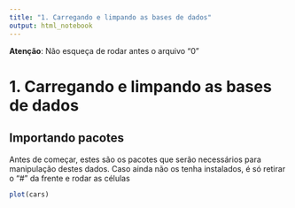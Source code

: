 ```yaml
---
title: "1. Carregando e limpando as bases de dados"
output: html_notebook
---
```


**Atenção**: Não esqueça de rodar antes o arquivo "0"

# 1. Carregando e limpando as bases de dados

## Importando pacotes

Antes de começar, estes são os pacotes que serão necessários para manipulação destes dados. Caso ainda não os tenha instalados, é só retirar o "\#" da frente e rodar as células

```r
plot(cars)
```
